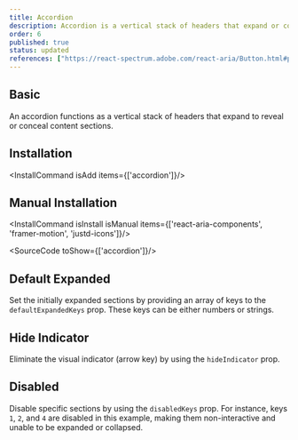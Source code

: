 ```yaml
---
title: Accordion
description: Accordion is a vertical stack of headers that expand or collapse to show or hide content, providing an organized, user-friendly way to manage information.
order: 6
published: true
status: updated
references: ["https://react-spectrum.adobe.com/react-aria/Button.html#props", "https://www.framer.com/motion/animate-presence/"]
---
```


## Basic
An accordion functions as a vertical stack of headers that expand to reveal or conceal content sections.
<How isCenter={false} toUse="controls/accordion-demo" />

## Installation
<InstallCommand isAdd items={['accordion']}/>

## Manual Installation
<InstallCommand isInstall isManual items={['react-aria-components', 'framer-motion', 'justd-icons']}/>

<SourceCode toShow={['accordion']}/>

## Default Expanded
Set the initially expanded sections by providing an array of keys to the `defaultExpandedKeys` prop. These keys can be either numbers or strings.
<How isCenter={false} toUse="controls/accordion-default-expand-demo" />

## Hide Indicator
Eliminate the visual indicator (arrow key) by using the `hideIndicator` prop.
<How isCenter={false} toUse="controls/accordion-hide-indicator-demo" />

## Disabled
Disable specific sections by using the `disabledKeys` prop. For instance, keys `1`, `2`, and `4` are disabled in this example, making them non-interactive and unable to be expanded or collapsed.
<How isCenter={false} toUse="controls/accordion-disabled-demo" />
